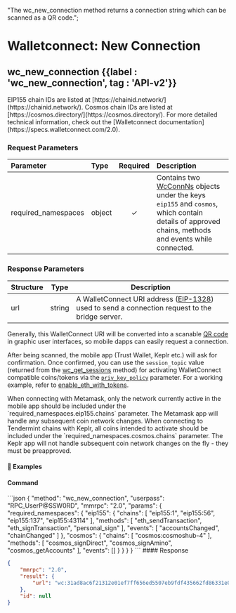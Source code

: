   "The wc_new_connection method returns a connection string which can be scanned as a QR code.";

# Walletconnect: New Connection

## wc\_new\_connection {{label : 'wc_new_connection', tag : 'API-v2'}}

<Note>
  EIP155 chain IDs are listed at [https://chainid.network/](https://chainid.network/).
  Cosmos chain IDs are listed at [https://cosmos.directory/](https://cosmos.directory/).
  For more detailed technical information, check out the [Walletconnect documentation](https://specs.walletconnect.com/2.0).
</Note>

### Request Parameters

| Parameter            | Type   | Required | Description                                                                                                                                                                                                   |
| :------------------- | :----- | :------: | :------------------------------------------------------------------------------------------------------------------------------------------------------------------------------------------------------------ |
| required\_namespaces | object |     ✓    | Contains two [WcConnNs](/komodo-defi-framework/api/common_structures/#wc-conn-ns) objects under the keys `eip155` and `cosmos`, which contain details of approved chains, methods and events while connected. |

### Response Parameters

| Structure | Type   | Description                                                                                                                               |
| --------- | ------ | ----------------------------------------------------------------------------------------------------------------------------------------- |
| url       | string | A WalletConnect URI address ([EIP-1328](https://eips.ethereum.org/EIPS/eip-1328)) used to send a connection request to the bridge server. |

Generally, this WalletConnect URI will be converted into a scanable [QR code](https://www.qr-code-generator.com/) in graphic user interfaces, so mobile dapps can easily request a connection.

After being scanned, the mobile app (Trust Wallet, Keplr etc.) will ask for confirmation. Once confirmed, you can use the `session_topic` value (returned from the [wc\_get\_sessions](/komodo-defi-framework/api/v20-dev/wc_get_sessions/#wc-get-sessions) method) for activating WalletConnect compatible coins/tokens via the [`priv_key_policy`](/komodo-defi-framework/api/common_structures/wallet/#priv-key-policy) parameter. For a working example, refer to [enable\_eth\_with\_tokens](/komodo-defi-framework/api/v20/coin_activation/enable_eth_with_tokens/#request-using-wallet-connect).

<Note>
  When connecting with Metamask, only the network currently active in the mobile app should be included under the `required_namespaces.eip155.chains` parameter. The Metamask app will handle any subsequent coin network changes.
  When connecting to Tendermint chains with Keplr, all coins intended to activate should be included under the `required_namespaces.cosmos.chains` parameter. The Keplr app will not handle subsequent coin network changes on the fly - they must be preapproved.
</Note>

#### 📌 Examples

#### Command

<CodeGroup title="" tag="POST" label="wc_new_connection" mm2MethodDecorate="true">
  ```json
  {
    "method": "wc_new_connection",
    "userpass": "RPC_UserP@SSW0RD",
    "mmrpc": "2.0",
    "params": {
      "required_namespaces": {
        "eip155": {
          "chains": [
            "eip155:1",
            "eip155:56",
            "eip155:137",
            "eip155:43114"
          ],
          "methods": [
            "eth_sendTransaction",
            "eth_signTransaction",
            "personal_sign"
          ],
          "events": [
            "accountsChanged",
            "chainChanged"
          ]
        },
        "cosmos": {
          "chains": [
            "cosmos:cosmoshub-4"
          ],
          "methods": [
            "cosmos_signDirect",
            "cosmos_signAmino",
            "cosmos_getAccounts"
          ],
          "events": []
        }
      }
    }
  }
  ```
</CodeGroup>

<CollapsibleSection expandedText="Hide Response" collapsedText="Show Response">
  #### Response

  ```json
  {
      "mmrpc": "2.0",
      "result": {
          "url": "wc:31ad8ac6f21312e01ef7ff656ed5507eb9fdf435662fd86331e00b301e3627bfc14@2?symKey=589807f2063d237adfacc18d9443232785b532eaabe7838162c3d78cc3a9060f&relay-protocol=irn&expiryTimestamp=1741584419"
      },
      "id": null
  }
  ```
</CollapsibleSection>

